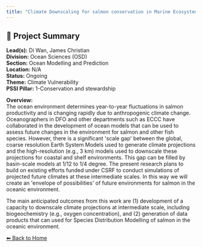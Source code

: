 ```yaml
---
title: "Climate Downscaling for salmon conservation in Marine Ecosystems"
---
```


## 🧬 Project Summary

**Lead(s):** Di Wan, James Christian  
**Division:** Ocean Sciences (OSD)  
**Section:** Ocean Modelling and Prediction  
**Location:** N/A  
**Status:** Ongoing  
**Theme:** Climate Vulnerability  
**PSSI Pillar:** 1-Conservation and stewardship  

**Overview:**  
The ocean environment determines year-to-year fluctuations in salmon
productivity and is changing rapidly due to anthropogenic climate change.
Oceanographers in DFO and other departments such as ECCC have collaborated in
the development of ocean models that can be used to assess future changes in
the environment for salmon and other fish species. However, there is a
significant &#39;scale gap&#39; between the global, coarse resolution Earth System
Models used to generate climate projections and the high-resolution (e.g., 3
km) models used to downscale these projections for coastal and shelf
environments. This gap can be filled by basin-scale models at 1/12 to 1/4
degree. The present research plans to build on existing efforts funded under
CSRF to conduct simulations of projected future climates at these intermediate
scales. In this way we will create an &#39;envelope of possibilities&#39; of future
environments for salmon in the oceanic environment.

The main anticipated outcomes from this work are (1) development of a capacity
to downscale climate projections at intermediate scale, including
biogeochemistry (e.g., oxygen concentration), and (2) generation of data
products that can used for Species Distribution Modelling of salmon in the
oceanic environment.



[⬅ Back to Home](../index.qmd)
